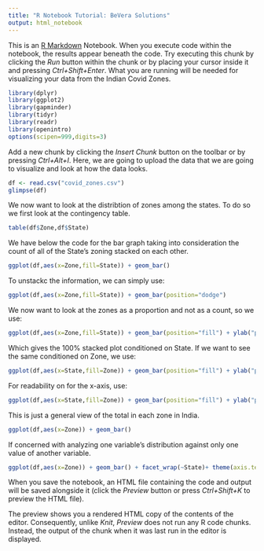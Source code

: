 ---
title: "R Notebook Tutorial: BeVera Solutions"
output: html_notebook
---

This is an [R Markdown](http://rmarkdown.rstudio.com) Notebook. When you execute code within the notebook, the results appear beneath the code. 
Try executing this chunk by clicking the *Run* button within the chunk or by placing your cursor inside it and pressing *Ctrl+Shift+Enter*. What you are running will be needed for visualizing your data from the Indian Covid Zones.  

```{r}
library(dplyr)
library(ggplot2)
library(gapminder)
library(tidyr)
library(readr)
library(openintro)
options(scipen=999,digits=3)
```

Add a new chunk by clicking the *Insert Chunk* button on the toolbar or by pressing *Ctrl+Alt+I*. Here, we are going to upload the data that we are going to visualize and look at how the data looks. 
```{r}
df <- read.csv("covid_zones.csv")
glimpse(df)
```
We now want to look at the distribtion of zones among the states. To do so we first look at the contingency table.
```{r}
table(df$Zone,df$State)
```
We have below the code for the bar graph taking into consideration the count of all of the State's zoning stacked on each other.

```{r}
ggplot(df,aes(x=Zone,fill=State)) + geom_bar()

```
To unstackc the information, we can simply use:
```{r}
ggplot(df,aes(x=Zone,fill=State)) + geom_bar(position="dodge")
```

We now want to look at the zones as a proportion and not as a count, so we use:
```{r}
ggplot(df,aes(x=Zone,fill=State)) + geom_bar(position="fill") + ylab("proportion")
```


Which gives the 100% stacked plot conditioned on State. If we want to see the same conditioned on Zone, we use:
```{r}
ggplot(df,aes(x=State,fill=Zone)) + geom_bar(position="fill") + ylab("proportion") + scale_fill_manual(values = c("Green", "Orange", "Red"))
```

For readability on for the x-axis, use:
```{r}
ggplot(df,aes(x=State,fill=Zone)) + geom_bar(position="fill") + ylab("proportion")+ scale_fill_manual(values = c("Green", "Orange", "Red")) + theme(axis.text.x = element_text(angle=90))
```
This is just a general view of the total in each zone in India.

```{r}
ggplot(df,aes(x=Zone)) + geom_bar()

```

If concerned with analyzing one variable’s distribution against only one value of another variable.

```{r}
ggplot(df,aes(x=Zone)) + geom_bar() + facet_wrap(~State)+ theme(axis.text.x = element_text(angle=90)) + scale_fill_manual(values = c("Green", "Orange", "Red"))
```




When you save the notebook, an HTML file containing the code and output will be saved alongside it (click the *Preview* button or press *Ctrl+Shift+K* to preview the HTML file).

The preview shows you a rendered HTML copy of the contents of the editor. Consequently, unlike *Knit*, *Preview* does not run any R code chunks. Instead, the output of the chunk when it was last run in the editor is displayed.
